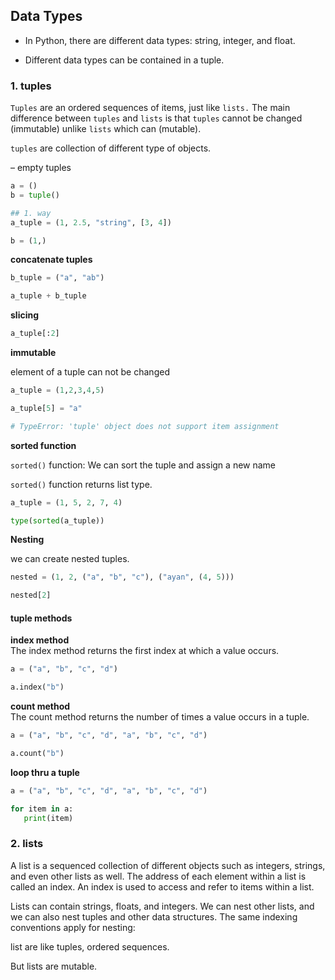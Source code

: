 
## Data Types

- In Python, there are different data types: string, integer, and float. 

- Different data types can be contained in a tuple.

### 1. tuples

`Tuples` are an ordered sequences of items, just like `lists.` The main difference between `tuples` and `lists` is that `tuples` cannot be changed (immutable) unlike `lists` which can (mutable).   

`tuples` are collection of different type of objects.

-- empty tuples
```python
a = ()
b = tuple()
```


```python
## 1. way
a_tuple = (1, 2.5, "string", [3, 4])

b = (1,)
```

**concatenate tuples**

```python
b_tuple = ("a", "ab")

a_tuple + b_tuple
```

**slicing**

```python
a_tuple[:2]
```


**immutable**

element of a tuple can not be changed 

```python
a_tuple = (1,2,3,4,5)

a_tuple[5] = "a"

# TypeError: 'tuple' object does not support item assignment
```

**sorted function**

`sorted()` function: We can sort the tuple and assign a new name

`sorted()` function returns list type.

```python
a_tuple = (1, 5, 2, 7, 4)

type(sorted(a_tuple))
```

**Nesting**

we can create nested tuples.

```python
nested = (1, 2, ("a", "b", "c"), ("ayan", (4, 5)))

nested[2]
```

#### tuple methods

**index method**   
The index method returns the first index at which a value occurs.

```python
a = ("a", "b", "c", "d")

a.index("b")
```

**count method**   
The count method returns the number of times a value occurs in a tuple.

```python
a = ("a", "b", "c", "d", "a", "b", "c", "d")

a.count("b")
```

**loop thru a tuple**

```python
a = ("a", "b", "c", "d", "a", "b", "c", "d")

for item in a:
   print(item)
```


### 2. lists

A list is a sequenced collection of different objects such as integers, strings, and even other lists as well. The address of each element within a list is called an index. An index is used to access and refer to items within a list.

Lists can contain strings, floats, and integers. We can nest other lists, and we can also nest tuples and other data structures. The same indexing conventions apply for nesting:

list are like tuples, ordered sequences.

But lists are mutable.
